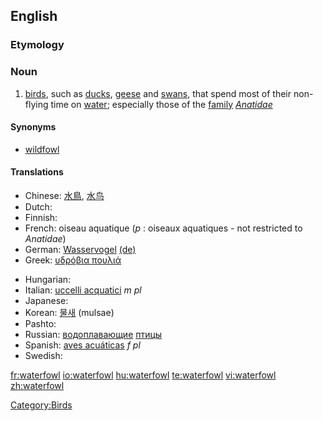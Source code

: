 ==English==

===Etymology===
{{compound|water|fowl}}

===Noun===
{{wikipedia}}
{{en-noun|waterfowl}}

# [[bird]]s, such as [[duck]]s, [[geese]] and [[swan]]s, that spend most of their non-flying time on [[water]]; especially those of the [[family]] ''[[Anatidae]]''

====Synonyms====
* [[wildfowl]]

====Translations====
{{trans-top|birds that spend most of their non-flying time on water}}
* Chinese: [[水鳥]], [[水鸟]]
* Dutch: {{t-|nl|watervogels}}
* Finnish: {{t+|fi|vesilintu}}
* French: oiseau aquatique {{m}} (''p'' : oiseaux aquatiques - not restricted to ''Anatidae'')
* German: [[Wasservogel]] {{m}} [[:de:Wasservogel|(de)]]
* Greek: [[υδρόβια πουλιά]] {{p}}
{{trans-mid}}
* Hungarian: {{t+|hu|vízimadár}}
* Italian: [[uccelli acquatici]] ''m pl''
* Japanese: {{t+|ja|鴨|sc=Jpan}}
* Korean: [[물새]] (mulsae)
* Pashto: {{t-|ps|هيلۍ|f|tr=hiləi|sc=ps-Arab}}
* Russian: [[водоплавающий|водоплавающие]] [[птица|птицы]]
* Spanish: [[aves acuáticas]] ''f pl''
* Swedish: {{t+|sv|sjöfågel|c}}
{{trans-bottom}}

[[Category:Birds]]

[[fr:waterfowl]]
[[io:waterfowl]]
[[hu:waterfowl]]
[[te:waterfowl]]
[[vi:waterfowl]]
[[zh:waterfowl]]